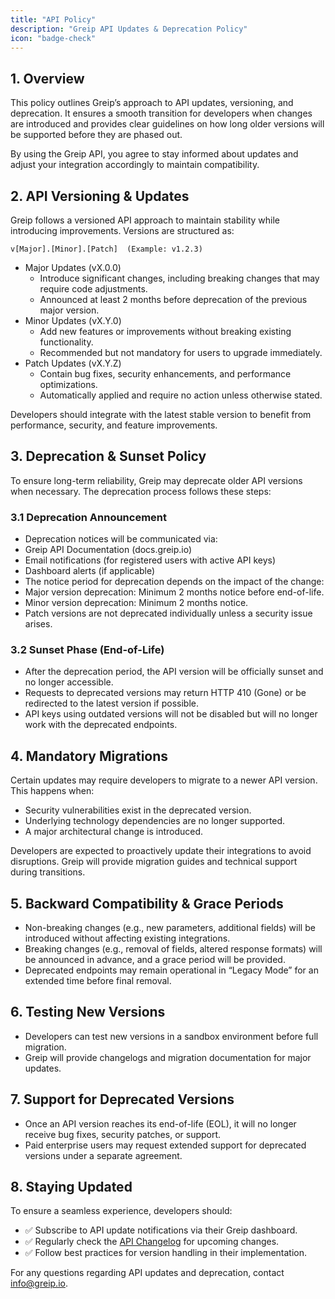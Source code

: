 ```yaml
---
title: "API Policy"
description: "Greip API Updates & Deprecation Policy"
icon: "badge-check"
---
```


## 1. Overview

This policy outlines Greip’s approach to API updates, versioning, and deprecation. It ensures a smooth transition for developers when changes are introduced and provides clear guidelines on how long older versions will be supported before they are phased out.

By using the Greip API, you agree to stay informed about updates and adjust your integration accordingly to maintain compatibility.

## 2. API Versioning & Updates

Greip follows a versioned API approach to maintain stability while introducing improvements. Versions are structured as:

```
v[Major].[Minor].[Patch]  (Example: v1.2.3)
```

- Major Updates (vX.0.0)
  - Introduce significant changes, including breaking changes that may require code adjustments.
  - Announced at least 2 months before deprecation of the previous major version.
- Minor Updates (vX.Y.0)
  - Add new features or improvements without breaking existing functionality.
  - Recommended but not mandatory for users to upgrade immediately.
- Patch Updates (vX.Y.Z)
  - Contain bug fixes, security enhancements, and performance optimizations.
  - Automatically applied and require no action unless otherwise stated.

Developers should integrate with the latest stable version to benefit from performance, security, and feature improvements.

## 3. Deprecation & Sunset Policy

To ensure long-term reliability, Greip may deprecate older API versions when necessary. The deprecation process follows these steps:

### 3.1 Deprecation Announcement

- Deprecation notices will be communicated via:
- Greip API Documentation (docs.greip.io)
- Email notifications (for registered users with active API keys)
- Dashboard alerts (if applicable)
- The notice period for deprecation depends on the impact of the change:
- Major version deprecation: Minimum 2 months notice before end-of-life.
- Minor version deprecation: Minimum 2 months notice.
- Patch versions are not deprecated individually unless a security issue arises.

### 3.2 Sunset Phase (End-of-Life)

- After the deprecation period, the API version will be officially sunset and no longer accessible.
- Requests to deprecated versions may return HTTP 410 (Gone) or be redirected to the latest version if possible.
- API keys using outdated versions will not be disabled but will no longer work with the deprecated endpoints.

## 4. Mandatory Migrations

Certain updates may require developers to migrate to a newer API version. This happens when:

- Security vulnerabilities exist in the deprecated version.
- Underlying technology dependencies are no longer supported.
- A major architectural change is introduced.

Developers are expected to proactively update their integrations to avoid disruptions. Greip will provide migration guides and technical support during transitions.

## 5. Backward Compatibility & Grace Periods

- Non-breaking changes (e.g., new parameters, additional fields) will be introduced without affecting existing integrations.
- Breaking changes (e.g., removal of fields, altered response formats) will be announced in advance, and a grace period will be provided.
- Deprecated endpoints may remain operational in “Legacy Mode” for an extended time before final removal.

## 6. Testing New Versions

- Developers can test new versions in a sandbox environment before full migration.
- Greip will provide changelogs and migration documentation for major updates.

## 7. Support for Deprecated Versions

- Once an API version reaches its end-of-life (EOL), it will no longer receive bug fixes, security patches, or support.
- Paid enterprise users may request extended support for deprecated versions under a separate agreement.

## 8. Staying Updated

To ensure a seamless experience, developers should:

- ✅ Subscribe to API update notifications via their Greip dashboard.
- ✅ Regularly check the [API Changelog](https://changelog.greip.io/) for upcoming changes.
- ✅ Follow best practices for version handling in their implementation.

For any questions regarding API updates and deprecation, contact [info@greip.io](mailto:info@greip.io).
